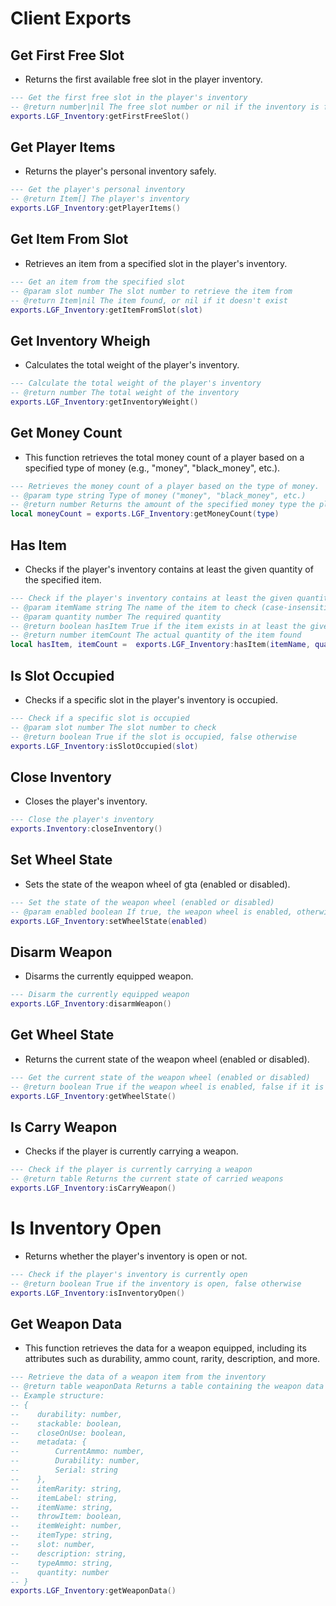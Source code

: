 # Client Exports

## Get First Free Slot

- Returns the first available free slot in the player inventory.

```lua copy
--- Get the first free slot in the player's inventory
-- @return number|nil The free slot number or nil if the inventory is full
exports.LGF_Inventory:getFirstFreeSlot()
```

## Get Player Items

- Returns the player's personal inventory safely.

```lua copy
--- Get the player's personal inventory
-- @return Item[] The player's inventory
exports.LGF_Inventory:getPlayerItems()
```

## Get Item From Slot

- Retrieves an item from a specified slot in the player's inventory.

```lua copy
--- Get an item from the specified slot
-- @param slot number The slot number to retrieve the item from
-- @return Item|nil The item found, or nil if it doesn't exist
exports.LGF_Inventory:getItemFromSlot(slot)
```

## Get Inventory Wheigh

- Calculates the total weight of the player's inventory.

```lua copy
--- Calculate the total weight of the player's inventory
-- @return number The total weight of the inventory
exports.LGF_Inventory:getInventoryWeight()
```

## Get Money Count

- This function retrieves the total money count of a player based on a specified type of money (e.g., "money", "black_money", etc.).

```lua copy
--- Retrieves the money count of a player based on the type of money.
-- @param type string Type of money ("money", "black_money", etc.)
-- @return number Returns the amount of the specified money type the player has in their inventory
local moneyCount = exports.LGF_Inventory:getMoneyCount(type)
```

## Has Item

- Checks if the player's inventory contains at least the given quantity of the specified item.

```lua copy
--- Check if the player's inventory contains at least the given quantity of the specified item
-- @param itemName string The name of the item to check (case-insensitive)
-- @param quantity number The required quantity
-- @return boolean hasItem True if the item exists in at least the given quantity, false otherwise
-- @return number itemCount The actual quantity of the item found
local hasItem, itemCount =  exports.LGF_Inventory:hasItem(itemName, quantity)
```

## Is Slot Occupied

- Checks if a specific slot in the player's inventory is occupied.

```lua copy
--- Check if a specific slot is occupied
-- @param slot number The slot number to check
-- @return boolean True if the slot is occupied, false otherwise
exports.LGF_Inventory:isSlotOccupied(slot)
```

## Close Inventory

- Closes the player's inventory.

```lua copy
--- Close the player's inventory
exports.Inventory:closeInventory()
```

## Set Wheel State

- Sets the state of the weapon wheel of gta (enabled or disabled).

```lua copy
--- Set the state of the weapon wheel (enabled or disabled)
-- @param enabled boolean If true, the weapon wheel is enabled, otherwise it is disabled
exports.LGF_Inventory:setWheelState(enabled)
```

## Disarm Weapon

- Disarms the currently equipped weapon.

```lua copy
--- Disarm the currently equipped weapon
exports.LGF_Inventory:disarmWeapon()
```

## Get Wheel State

- Returns the current state of the weapon wheel (enabled or disabled).

```lua copy
--- Get the current state of the weapon wheel (enabled or disabled)
-- @return boolean True if the weapon wheel is enabled, false if it is disabled
exports.LGF_Inventory:getWheelState()
```

## Is Carry Weapon

- Checks if the player is currently carrying a weapon.

```lua copy
--- Check if the player is currently carrying a weapon
-- @return table Returns the current state of carried weapons
exports.LGF_Inventory:isCarryWeapon()
```

# Is Inventory Open

- Returns whether the player's inventory is open or not.

```lua copy
--- Check if the player's inventory is currently open
-- @return boolean True if the inventory is open, false otherwise
exports.LGF_Inventory:isInventoryOpen()
```

## Get Weapon Data

- This function retrieves the data for a weapon equipped, including its attributes such as durability, ammo count, rarity, description, and more.

```lua copy
--- Retrieve the data of a weapon item from the inventory
-- @return table weaponData Returns a table containing the weapon data
-- Example structure:
-- {
--    durability: number,
--    stackable: boolean,
--    closeOnUse: boolean,
--    metadata: {
--        CurrentAmmo: number,
--        Durability: number,
--        Serial: string
--    },
--    itemRarity: string,
--    itemLabel: string,
--    itemName: string,
--    throwItem: boolean,
--    itemWeight: number,
--    itemType: string,
--    slot: number,
--    description: string,
--    typeAmmo: string,
--    quantity: number
-- }
exports.LGF_Inventory:getWeaponData()
```
